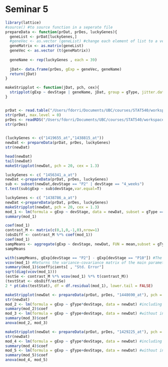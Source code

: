 Seminar 5
========================================================


```r
library(lattice)
#source() #to source function in a seperate file
prepareData <- function(prDat, prDes, luckyGenes){
  geneList <- prDat[luckyGenes,]
  #geneVec <- as.vector (geneList) #change each element of list to a vector
  geneMatrix <- as.matrix(geneList)
  geneVec <- as.vector (t(geneMatrix))
  
  geneName <- rep(luckyGenes , each = 39)
  
  jDat<- data.frame(prDes, gExp = geneVec, geneName)
  return(jDat)
}

makeStripplot <- function(jDat, pch, cex){
  stripplot(gExp ~ devStage | geneName, jDat, group = gType, jitter.data = TRUE, auto.key = TRUE, type = c('p', 'a'), grid = TRUE, pch = pch, cex = cex)
}


prDat <- read.table("/Users/fdorri/Documents/UBC/courses/STAT540/workspace/stat540_2014/examples/photoRec/data/GSE4051_data.tsv")
str(prDat, max.level = 0)
prDes <- readRDS("/Users/fdorri/Documents/UBC/courses/STAT540/workspace/stat540_2014/examples/photoRec/data/GSE4051_design.rds")
str(prDes)

  
(luckyGenes <- c("1419655_at","1438815_at"))
newDat <- prepareData(prDat, prDes, luckyGenes)
str(newDat)

head(newDat)
tail(newDat)
makeStripplot(newDat, pch = 20, cex = 1.3)
```
```r
luckyGenes <- c( "1456341_a_at")
newDat <-prepareData(prDat, prDes, luckyGenes)
sub <- subset(newDat,devStage == "P2" | devStage == "4_weeks")
t.test(sub$gExp ~ sub$devStage,var.equal=T)
```

```r
luckyGenes <- c( "1438786_a_at")
newDat <-prepareData(prDat, prDes, luckyGenes)
makeStripplot(newDat, pch = 20, cex = 1.3)
mod_1 <- lm(formula = gExp ~ devStage, data = newDat, subset = gType == "wt")
summary(mod_1)
```

```r
coef(mod_1)
contrast_M <- matrix(c(0,1,0,-1,0),nrow=1)
(obsDiff <- contrast_M %*% coef(mod_1))
coef(mod_1)
sampMeans <- aggregate(gExp ~ devStage, newDat, FUN = mean,subset = gType == "wt")
sampMeans

with(sampMeans, gExp[devStage == "P2"] - gExp[devStage == "P10"]) #The with( ) function applys an expression to a dataset.
vcov(mod_1) #Returns the variance-covariance matrix of the main parameters of a fitted model object
summary(mod_1)$coefficients[ , "Std. Error"]
sqrt(diag(vcov(mod_1)))
(estSe <- contrast_M %*% vcov(mod_1) %*% t(contrast_M))
(testStat <- obsDiff/estSe)
2 * pt(abs(testStat), df = df.residual(mod_1), lower.tail = FALSE)

```
```r

makeStripplot(newDat <- prepareData(prDat, prDes, "1448690_at"), pch = 20, cex = 1.3)
str(newDat)
mod_2 <- lm(formula = gExp ~ gType*devStage, data = newDat) #including the interaction
summary(mod_2)$coef
mod_3 <- lm(formula = gExp ~ gType+devStage, data = newDat) #without interaction
summary(mod_3)$coef
anova(mod_2, mod_3)
```

```r
makeStripplot(newDat <- prepareData(prDat, prDes, "1429225_at"), pch = 20, cex = 1.3)
str(newDat)
mod_4 <- lm(formula = gExp ~ gType*devStage, data = newDat) #including the interaction
summary(mod_4)$coef
mod_5 <- lm(formula = gExp ~ gType+devStage, data = newDat) #without interaction
summary(mod_5)$coef
anova(mod_4, mod_5)
```





